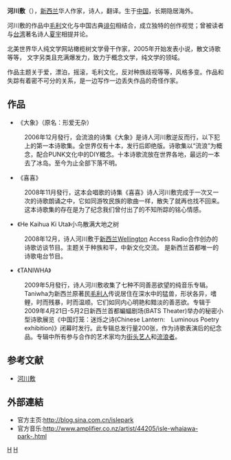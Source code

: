 '''河川敷'''（{{bd|1984年|11月18日}}），[[新西兰|新西兰]]华人作家，诗人，翻译。生于[[中国|中国]]，长期隐居海外。 

河川敷的作品中[[毛利|毛利]]文化与中国古典[[诽句|诽句]]相结合，成立独特的创作视觉；曾被读者与[[台湾|台湾]]著名诗人[[夏宇|夏宇]]相提并论。

北美世界华人纯文学网站橄榄树文学骨干作家，2005年开始发表小说，散文诗歌等等， 文字另类且充满爆发力，致力于概念文学，纯文学的领域。 
 
作品主题关于爱，漂泊，摇滚，毛利文化，反对种族歧视等等，风格多变。作品和失踪有着密不可分的关系，是一边写作一边丢失作品的奇怪作家。 

==作品==

*《大象》（原名：形爱无杂）
:2006年12月發行，会流浪的诗集《大象》是诗人河川敷逆反而行，以下犯上的第一本诗歌集。全世界仅有十本，发行后即绝版。诗歌集以“流浪”为概念，配合PUNK文化中的DIY概念。十本诗歌流放在世界各地，最远的一本去了冰岛。至今为止全部下落不明。
*《喜喜》
:2008年11月發行，这本会唱歌的诗集《喜喜》诗人河川敷完成于一次又一次的诗歌朗诵之中，它如同游牧民族的歌曲一样，散失了就再也找不回来。这本诗歌集的存在是为了纪念我们曾付出了的不知所踪的铭心情感。
* 《He Kaihua Ki Uta》小鸟散满大地之树
:2008年12月，诗人河川敷于[[新西兰|新西兰]]Wellington Access Radio合作创办的诗歌访谈节目。主题关于种族和平，中新文化交流。 是新西兰首都唯一的诗歌电台节目。
*《TANIWHA》
:2009年5月發行，诗人河川敷收集了七种不同善恶欲望的纯音乐专辑。Taniwha为新西兰原著民[[毛利人|毛利人]]传说居住在深水中的猛兽，形状各异，嗜鲤，时而残暴，时而温顺。它们如同内心明艳和黯淡的善恶欲。专辑于2009年4月21日-5月2日新西兰首都蝙蝠剧场(BATS Theater)举办的秘密小型诗歌展览《中国灯笼：迷烁之诗(Chinese Lantern:　Luminous Poetry exhibition)》闭幕时发行。此专辑总发行量200张，作为诗歌表演后的纪念品。专辑中所有参与合作的艺术家均为[[街头艺人|街头艺人]]和[[流浪者|流浪者]]。

==参考文献==
<div class="references-small">
<references></references>
</div>
*[http://tc.wangchao.net.cn/baike/detail_1212584.html 河川敷] {{Wayback|url=http://tc.wangchao.net.cn/baike/detail_1212584.html |date=20160307204818 }}
==外部連結==
*官方主页:http://blog.sina.com.cn/islepark {{Wayback|url=http://blog.sina.com.cn/islepark |date=20110823070723 }}
*官方音乐:http://www.amplifier.co.nz/artist/44205/isle-whaiawa-park-.html {{Wayback|url=http://www.amplifier.co.nz/artist/44205/isle-whaiawa-park-.html |date=20121011113009 }}

[[Category:新西兰作家|H]]
[[Category:中国作家|H]]